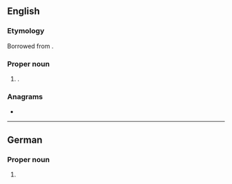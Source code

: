 ==English==

===Etymology===
Borrowed from {{bor|en|de|Ahaus}}.

===Proper noun===
{{en-proper noun}}

# {{place|en|town|s/North Rhine-Westphalia|c/Germany}}.

===Anagrams===
* {{anagrams|en|a=aahsu|Hausa}}

----

==German==
{{wikipedia}}
{{wikipedia|lang=de}}

===Proper noun===
{{head|de|proper noun}}

# {{place|de|town|s/North Rhine-Westphalia|c/Germany|t1=Ahaus}}
